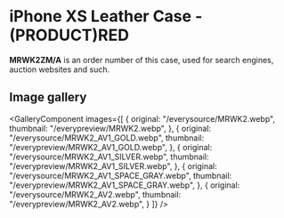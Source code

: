 
# iPhone XS Leather Case - (PRODUCT)RED

<Callout type='info' emoji='👉🏻'>**MRWK2ZM/A** is an order number of this case, used for search engines, auction websites and such.</Callout>

## Image gallery

<GalleryComponent
    images={[
      {
        original: "/everysource/MRWK2.webp",
        thumbnail: "/everypreview/MRWK2.webp",
      },
      {
        original: "/everysource/MRWK2_AV1_GOLD.webp",
        thumbnail: "/everypreview/MRWK2_AV1_GOLD.webp",
      },
      {
        original: "/everysource/MRWK2_AV1_SILVER.webp",
        thumbnail: "/everypreview/MRWK2_AV1_SILVER.webp",
      },
      {
        original: "/everysource/MRWK2_AV1_SPACE_GRAY.webp",
        thumbnail: "/everypreview/MRWK2_AV1_SPACE_GRAY.webp",
      },
      {
        original: "/everysource/MRWK2_AV2.webp",
        thumbnail: "/everypreview/MRWK2_AV2.webp",
      }
    ]}
  />
